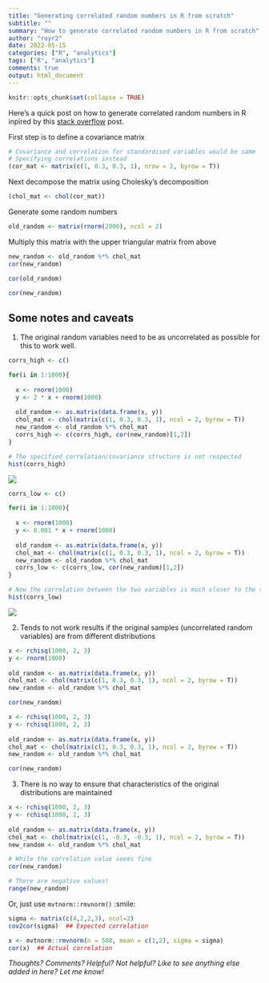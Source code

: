 ```yaml
---
title: "Generating correlated random numbers in R from scratch"
subtitle: ""
summary: "How to generate correlated random numbers in R from scratch"
author: "royr2"
date: 2022-05-15
categories: ["R", "analytics"]
tags: ["R", "analytics"]  
comments: true
output: html_document
---
```


```r
knitr::opts_chunk$set(collapse = TRUE) 
```

Here's a quick post on how to generate correlated random numbers in R inpired by this  [stack overflow](https://stats.stackexchange.com/questions/38856/how-to-generate-correlated-random-numbers-given-means-variances-and-degree-of) post. 

First step is to define a covariance matrix

```r
# Covariance and correlation for standardised variables would be same
# Specifying correlations instead
(cor_mat <- matrix(c(1, 0.3, 0.3, 1), nrow = 2, byrow = T))
``` 
Next decompose the matrix using Cholesky's decomposition

```r
(chol_mat <- chol(cor_mat))
```
Generate some random numbers

```r
old_random <- matrix(rnorm(2000), ncol = 2)
```

Multiply this matrix with the upper triangular matrix from above

```r
new_random <- old_random %*% chol_mat
cor(new_random)
```
```r
cor(old_random)
```

```r
cor(new_random)
```

## Some notes and caveats

1. The original random variables need to be as uncorrelated as possible for this to work well. 

```r
corrs_high <- c()

for(i in 1:1000){
  
  x <- rnorm(1000)
  y <- 2 * x + rnorm(1000)
  
  old_random <- as.matrix(data.frame(x, y))
  chol_mat <- chol(matrix(c(1, 0.3, 0.3, 1), ncol = 2, byrow = T))
  new_random <- old_random %*% chol_mat
  corrs_high <- c(corrs_high, cor(new_random)[1,2])
}
```

```r
# The specified correlation/covariance structure is not respected
hist(corrs_high)
```
![](chart1-1.png)

```r
corrs_low <- c()

for(i in 1:1000){
  
  x <- rnorm(1000)
  y <- 0.001 * x + rnorm(1000)
  
  old_random <- as.matrix(data.frame(x, y))
  chol_mat <- chol(matrix(c(1, 0.3, 0.3, 1), ncol = 2, byrow = T))
  new_random <- old_random %*% chol_mat
  corrs_low <- c(corrs_low, cor(new_random)[1,2])
}
```

```r
# Now the correlation between the two variables is much closer to the specified value
hist(corrs_low)
```

![](chart2-1.png)

2. Tends to not work results if the original samples (uncorrelated random variables) are from different distributions

```r
x <- rchisq(1000, 2, 3)
y <- rnorm(1000)
  
old_random <- as.matrix(data.frame(x, y))
chol_mat <- chol(matrix(c(1, 0.3, 0.3, 1), ncol = 2, byrow = T))
new_random <- old_random %*% chol_mat
```

```r
cor(new_random)
```

```r
x <- rchisq(1000, 2, 3)
y <- rchisq(1000, 2, 3)
  
old_random <- as.matrix(data.frame(x, y))
chol_mat <- chol(matrix(c(1, 0.3, 0.3, 1), ncol = 2, byrow = T))
new_random <- old_random %*% chol_mat
```

```r
cor(new_random)
```

3. There is no way to ensure that characteristics of the original distributions are maintained

```r
x <- rchisq(1000, 2, 3)
y <- rchisq(1000, 2, 3)
  
old_random <- as.matrix(data.frame(x, y))
chol_mat <- chol(matrix(c(1, -0.3, -0.3, 1), ncol = 2, byrow = T))
new_random <- old_random %*% chol_mat
```

```r
# While the correlation value seems fine
cor(new_random)
```

```r
# There are negative values! 
range(new_random)
```
Or, just use `mvtnorm::rmvnorm()` :smile:

```r
sigma <- matrix(c(4,2,2,3), ncol=2)
cov2cor(sigma)  ## Expected correlation
```

```r
x <- mvtnorm::rmvnorm(n = 500, mean = c(1,2), sigma = sigma)
cor(x)  ## Actual correlation
```

*Thoughts? Comments? Helpful? Not helpful? Like to see anything else added in here? Let me know!*

